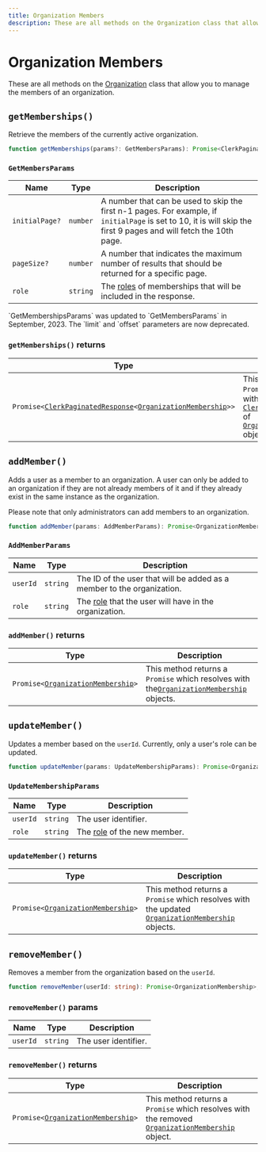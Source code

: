 ```yaml
---
title: Organization Members
description: These are all methods on the Organization class that allow you to manage the members of an organization.
---
```


# Organization Members

These are all methods on the [Organization](/docs/references/javascript/organization/organization) class that allow you to manage the members of an organization.

## `getMemberships()`

Retrieve the members of the currently active organization.

```typescript
function getMemberships(params?: GetMembersParams): Promise<ClerkPaginatedResponse<OrganizationMembership>>;
```

### `GetMembersParams`

| Name | Type | Description |
| --- | --- | --- |
| `initialPage?` | `number` | A number that can be used to skip the first n-1 pages. For example, if `initialPage` is set to 10, it is will skip the first 9 pages and will fetch the 10th page. |
| `pageSize?` | `number` | A number that indicates the maximum number of results that should be returned for a specific page. |
| `role` | `string` | The [roles](/docs/organizations/roles-permissions) of memberships that will be included in the response. |

<Callout type="danger">
  `GetMembershipsParams` was updated to `GetMembersParams` in September, 2023. The `limit` and `offset` parameters are now deprecated.
</Callout>

### `getMemberships()` returns

| Type | Description |
| --- | --- |
| <code>Promise\<[ClerkPaginatedResponse][pag-ref]\<[OrganizationMembership][org-mem-ref]\>></code> | This method returns a `Promise` which resolves with a [`ClerkPaginatedResponse`][pag-ref] of [`OrganizationMembership`][org-mem-ref] objects. |

## `addMember()`

Adds a user as a member to an organization. A user can only be added to an organization if they are not already members of it and if they already exist in the same instance as the organization.

Please note that only administrators can add members to an organization.

```typescript
function addMember(params: AddMemberParams): Promise<OrganizationMembership>;
```

### `AddMemberParams`

| Name | Type | Description |
| --- | --- | --- |
| `userId` | `string` | The ID of the user that will be added as a member to the organization. |
| `role` | `string` | The [role](/docs/organizations/roles-permissions) that the user will have in the organization. |

### `addMember()` returns

| Type | Description |
| --- | --- |
| <code>Promise\<[OrganizationMembership][org-mem-ref]\></code> | This method returns a `Promise` which resolves with the[`OrganizationMembership`][org-mem-ref] objects. |

## `updateMember()`

Updates a member based on the `userId`. Currently, only a user's role can be updated.

```typescript
function updateMember(params: UpdateMembershipParams): Promise<OrganizationMembership>;
```

### `UpdateMembershipParams`

| Name | Type | Description |
| --- | --- | --- |
| `userId` | `string` | The user identifier. |
| `role` | `string` | The [role](/docs/organizations/roles-permissions) of the new member. |

### `updateMember()` returns

| Type | Description |
| --- | --- |
| <code>Promise\<[OrganizationMembership][org-mem-ref]\></code> | This method returns a `Promise` which resolves with the updated [`OrganizationMembership`][org-mem-ref] objects. |

## `removeMember()`

Removes a member from the organization based on the `userId`.

```typescript
function removeMember(userId: string): Promise<OrganizationMembership>;
```

### `removeMember()` params

| Name | Type | Description |
| --- | --- | --- |
| `userId` | `string` | The user identifier. |

### `removeMember()` returns

| Type | Description |
| --- | --- |
| <code>Promise\<[OrganizationMembership][org-mem-ref]\></code> | This method returns a `Promise` which resolves with the removed [`OrganizationMembership`][org-mem-ref] object. |

[pag-ref]: /docs/references/javascript/types/clerk-paginated-response
[org-mem-ref]: /docs/references/javascript/organization-membership